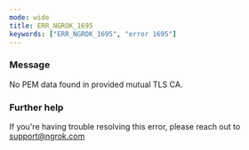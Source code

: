 ```yaml
---
mode: wide
title: ERR_NGROK_1695
keywords: ["ERR_NGROK_1695", "error 1695"]
---
```


### Message

No PEM data found in provided mutual TLS CA.

### Further help

If you're having trouble resolving this error, please reach out to [support@ngrok.com](mailto:support@ngrok.com?subject=Help%20with%20ERR_NGROK_1695)
